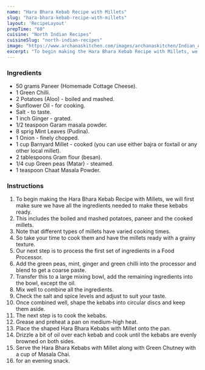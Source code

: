 ---
name: "Hara Bhara Kebab Recipe with Millets"
slug: "hara-bhara-kebab-recipe-with-millets"
layout: 'RecipeLayout'
prepTime: "60"
cuisine: "North Indian Recipes"
cuisineSlug: "north-indian-recipes"
image: "https://www.archanaskitchen.com/images/archanaskitchen/Indian_Appetizers/Hara_Bara_Kebab_Mint_Matar_Millet_Foxtail_Recipe-23.jpg"
excerpt: "To begin making the Hara Bhara Kebab Recipe with Millets, we will first make sure we have all the ingredients needed to make these kebabs ready"
---

### Ingredients

- 50 grams Paneer (Homemade Cottage Cheese).
- 1 Green Chilli.
- 2 Potatoes (Aloo) - boiled and mashed.
- Sunflower Oil - for cooking.
- Salt - to taste.
- 1 inch Ginger - grated.
- 1/2 teaspoon Garam masala powder.
- 8 sprig Mint Leaves (Pudina).
- 1 Onion - finely chopped.
- 1 cup Barnyard Millet - cooked (you can use either bajra or foxtail or any other local millet).
- 2 tablespoons Gram flour (besan).
- 1/4 cup Green peas (Matar) - steamed.
- 1 teaspoon Chaat Masala Powder.

### Instructions

1. To begin making the Hara Bhara Kebab Recipe with Millets, we will first make sure we have all the ingredients needed to make these kebabs ready.
1. This includes the boiled and mashed potatoes, paneer and the cooked millets.
1. Note that different types of millets have varied cooking times.
1. So take your time to cook them and have the millets ready with a grainy texture.
1. Our next step is to process the first set of ingredients in a Food Processor.
1. Add the green peas, mint, ginger and green chilli into the processor and blend to get a coarse paste.
1. Transfer this to a large mixing bowl, add the remaining ingredients into the bowl, except the oil.
1. Mix well to combine all the ingredients.
1. Check the salt and spice levels and adjust to suit your taste.
1. Once combined well, shape the kebabs into circular discs and keep them aside.
1. The next step is to cook the kebabs.
1. Grease and preheat a pan on medium-high heat.
1. Place the shaped Hara Bhara Kebabs with Millet onto the pan.
1. Drizzle a bit of oil over each kebab and cook until the kebabs are evenly browned on both sides.
1. Serve the Hara Bhara Kebabs with Millet along with Green Chutney with a cup of Masala Chai.
1. for an evening snack.
